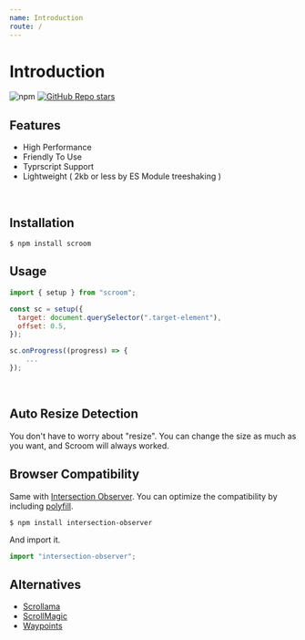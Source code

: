 ```yaml
---
name: Introduction
route: /
---
```



# Introduction

![npm](https://img.shields.io/npm/v/scroom)
[![GitHub Repo stars](https://img.shields.io/github/stars/myWsq/scroom?style=social)](https://github.com/myWsq/scroom)

<Logo />

## Features

- High Performance
- Friendly To Use
- Typrscript Support
- Lightweight ( 2kb or less by ES Module treeshaking )

<br />

## Installation

```shell
$ npm install scroom
```

## Usage

```js
import { setup } from "scroom";

const sc = setup({
  target: document.querySelector(".target-element"),
  offset: 0.5,
});

sc.onProgress((progress) => {
    ...
});
```

<br />

## Auto Resize Detection

You don't have to worry about "resize". You can change the size as much as you want, and Scroom will always worked.

## Browser Compatibility

Same with [Intersection Observer](https://caniuse.com/?search=Intersection%20Observer). You can optimize the compatibility by including [polyfill](https://github.com/w3c/IntersectionObserver#readme).

```shell
$ npm install intersection-observer
```

And import it.

```js
import "intersection-observer";
```

## Alternatives

- [Scrollama](https://github.com/russellgoldenberg/scrollama)
- [ScrollMagic](http://scrollmagic.io/)
- [Waypoints](http://imakewebthings.com/waypoints/)

